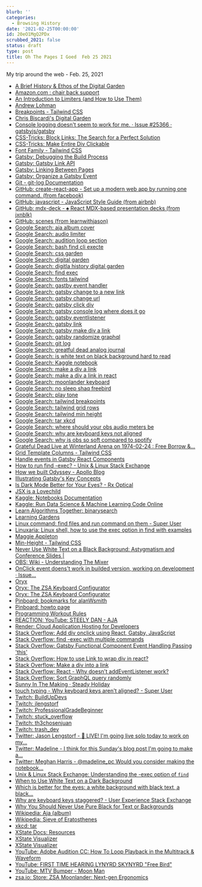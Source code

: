 ```yaml
---
blurb: ''
categories:
  - Browsing History
date: '2021-02-25T00:00:00'
id: 20eO1MgQ2PDx
scrubbed_2021: false
status: draft
type: post
title: Oh The Pages I Goed  Feb 25 2021
---
```


My trip around the web - Feb. 25, 2021

- [A Brief History & Ethos of the Digital Garden](https://maggieappleton.com/garden-history)
- [Amazon.com : chair back support](https://www.amazon.com/s?k=chair+back+support&crid=7HSEIXB7NGQ8&sprefix=chair+back+%2Caps%2C187&ref=nb_sb_ss_ts-doa-p_1_11)
- [An Introduction to Limiters (and How to Use Them)](https://www.izotope.com/en/learn/an-introduction-to-limiters-and-how-to-use-them.html)
- [Andrew Lohman](http://www.andrewlohman.com/)
- [Breakpoints - Tailwind CSS](https://tailwindcss.com/docs/breakpoints)
- [Chris Biscardi's Digital Garden](https://www.christopherbiscardi.com/)
- [Console logging doesn't seem to work for me. · Issue #25366 · gatsbyjs/gatsby](https://github.com/gatsbyjs/gatsby/issues/25366)
- [CSS-Tricks: Block Links: The Search for a Perfect Solution](https://css-tricks.com/block-links-the-search-for-a-perfect-solution/#method-4-sprinkle-javascript-on-the-second-method)
- [CSS-Tricks: Make Entire Div Clickable](https://css-tricks.com/snippets/jquery/make-entire-div-clickable/)
- [Font Family - Tailwind CSS](https://tailwindcss.com/docs/font-family)
- [Gatsby: Debugging the Build Process](https://www.gatsbyjs.com/docs/debugging-the-build-process/)
- [Gatsby: Gatsby Link API](https://www.gatsbyjs.com/docs/reference/built-in-components/gatsby-link/)
- [Gatsby: Linking Between Pages](https://www.gatsbyjs.com/docs/linking-between-pages/)
- [Gatsby: Organize a Gatsby Event](https://www.gatsbyjs.com/contributing/organize-a-gatsby-event/)
- [Git - git-log Documentation](https://git-scm.com/docs/git-log)
- [GitHub: create-react-app - Set up a modern web app by running one command. (from facebook)](https://github.com/facebook/create-react-app)
- [GitHub: javascript - JavaScript Style Guide (from airbnb)](https://github.com/airbnb/javascript#functions--declarations)
- [GitHub: mdx-deck - ♠️ React MDX-based presentation decks (from jxnblk)](https://github.com/jxnblk/mdx-deck)
- [GitHub: scenes (from learnwithjason)](https://github.com/learnwithjason/scenes/)
- [Google Search: aja album cover](https://www.google.com/search?q=aja+album+cover&newwindow=1&client=safari&rls=en&tbm=isch&source=iu&ictx=1&fir=4VLwzH8ryB-nqM%252CBV1kBAFWmrT7uM%252C_&vet=1&usg=AI4_-kSu4g3BZrlRkeTrYjCCHjChe4E-Kg&sa=X&ved=2ahUKEwjZzr__yoXvAhUvQjABHclmBgAQ9QF6BAgSEAE&biw=1280&bih=689#imgrc=4VLwzH8ryB-nqM)
- [Google Search: audio limiter](https://www.google.com/search?client=safari&rls=en&q=audio+limiter&ie=UTF-8&oe=UTF-8)
- [Google Search: audition loop section](https://www.google.com/search?newwindow=1&client=safari&rls=en&ei=fj44YIn3J7mRwbkP6c29sAo&q=audition+loop+section&oq=audition+loop+section&gs_lcp=Cgdnd3Mtd2l6EAMyBAgAEA0yCAgAEA0QBRAeOgcIABBHELADOgIIADoGCAAQFhAeOgUIIRCgAVCQMVjoPWCvQ2gBcAJ4AIABmwGIAZsGkgEDOC4xmAEAoAEBqgEHZ3dzLXdpesgBCMABAQ&sclient=gws-wiz&ved=0ahUKEwiJruC8o4bvAhW5SDABHelmD6YQ4dUDCAw&uact=5)
- [Google Search: bash find cli execte](https://www.google.com/search?client=safari&rls=en&q=bash+find+cli+execte&ie=UTF-8&oe=UTF-8)
- [Google Search: css garden](https://www.google.com/search?client=safari&rls=en&q=css+garden&ie=UTF-8&oe=UTF-8)
- [Google Search: digital garden](https://www.google.com/search?client=safari&rls=en&q=digital+garden&ie=UTF-8&oe=UTF-8)
- [Google Search: digitla history digital garden](https://www.google.com/search?client=safari&rls=en&q=digitla+history+digital+garden&ie=UTF-8&oe=UTF-8)
- [Google Search: find exec](https://www.google.com/search?client=safari&rls=en&q=find+exec&ie=UTF-8&oe=UTF-8)
- [Google Search: fonts tailwind](https://www.google.com/search?client=safari&rls=en&q=fonts+tailwind&ie=UTF-8&oe=UTF-8)
- [Google Search: gastby event handler](https://www.google.com/search?client=safari&rls=en&q=gastby+event+handler&ie=UTF-8&oe=UTF-8)
- [Google Search: gatsby change to a new link](https://www.google.com/search?client=safari&rls=en&q=gatsby+change+to+a+new+link&ie=UTF-8&oe=UTF-8)
- [Google Search: gatsby change url](https://www.google.com/search?client=safari&rls=en&q=gatsby+change+url&ie=UTF-8&oe=UTF-8)
- [Google Search: gatsby click div](https://www.google.com/search?client=safari&rls=en&q=gatsby+click+div&ie=UTF-8&oe=UTF-8)
- [Google Search: gatsby console log where does it go](https://www.google.com/search?newwindow=1&client=safari&rls=en&ei=2xQ3YMaCIs_V5gLWoZ2QBg&q=gatsby+console+log+where+does+it+go&oq=gatsby+console+log+where+does+it+go&gs_lcp=Cgdnd3Mtd2l6EAMyBQghEKsCOgcIABBHELADOgIIADoGCAAQFhAeOgUIIRCgAToHCCEQChCgAToICCEQFhAdEB5QgRlY1Spgxy5oAXACeACAAZ0CiAGcFZIBBjMuMTEuM5gBAKABAaoBB2d3cy13aXrIAQjAAQE&sclient=gws-wiz&ved=0ahUKEwiG3IzQh4TvAhXPqlkKHdZQB2IQ4dUDCAw&uact=5)
- [Google Search: gatsby eventlistener](https://www.google.com/search?client=safari&rls=en&q=gatsby+eventlistener&ie=UTF-8&oe=UTF-8)
- [Google Search: gatsby link](https://www.google.com/search?client=safari&rls=en&q=gatsby+link&ie=UTF-8&oe=UTF-8)
- [Google Search: gatsby make div a link](https://www.google.com/search?client=safari&rls=en&q=gatsby+make+div+a+link&ie=UTF-8&oe=UTF-8)
- [Google Search: gatsby randomize graphql](https://www.google.com/search?client=safari&rls=en&q=gatsby+randomize+graphql&ie=UTF-8&oe=UTF-8)
- [Google Search: git log](https://www.google.com/search?client=safari&rls=en&q=git+log&ie=UTF-8&oe=UTF-8)
- [Google Search: greatful dead analog journal](https://www.google.com/search?newwindow=1&client=safari&rls=en&ei=LNE3YNqWOKmQwbkPnrmf-AQ&q=greatful+dead+analog+journal&oq=greatful+dead+analog+journal&gs_lcp=Cgdnd3Mtd2l6EAMyBwghEAoQoAEyBwghEAoQoAE6BwgAEEcQsAM6CAghEBYQHRAeUMJKWOlQYINWaAJwAXgAgAGSAYgBjQaSAQM2LjKYAQCgAQGqAQdnd3Mtd2l6yAEIwAEB&sclient=gws-wiz&ved=0ahUKEwja3I6cu4XvAhUpSDABHZ7cB08Q4dUDCAw&uact=5)
- [Google Search: is white text on black background hard to read](https://www.google.com/search?client=safari&rls=en&q=is+white+text+on+black+background+hard+to+read&ie=UTF-8&oe=UTF-8)
- [Google Search: Kaggle notebook](https://www.google.com/search?client=safari&rls=en&q=Kaggle+notebook&ie=UTF-8&oe=UTF-8)
- [Google Search: make a div a link](https://www.google.com/search?client=safari&rls=en&q=make+a+div+a+link&ie=UTF-8&oe=UTF-8)
- [Google Search: make a div a link in react](https://www.google.com/search?newwindow=1&client=safari&rls=en&ei=NEs4YNzmFYeUwbkPp5Ay&q=make+a+div+a+link+in+react&oq=make+a+div+a+link+in+react&gs_lcp=Cgdnd3Mtd2l6EAMyBggAEBYQHjoHCAAQRxCwAzoCCAA6CAghEBYQHRAeOgcIIRAKEKABOgUIIRCgAVDw3YoBWKaGiwFgqYqLAWgNcAJ4AIAB2gGIAdYNkgEGMTguMS4xmAEAoAEBqgEHZ3dzLXdpesgBCMABAQ&sclient=gws-wiz&ved=0ahUKEwjc0J7Mr4bvAhUHSjABHSeIDAAQ4dUDCAw&uact=5)
- [Google Search: moonlander keyboard](https://www.google.com/search?client=safari&rls=en&q=moonlander+keyboard&ie=UTF-8&oe=UTF-8)
- [Google Search: no sleep shaq freebird](https://www.google.com/search?newwindow=1&client=safari&rls=en&ei=_OM3YMqkCpSEwbkPtLKZiAs&q=no+sleep+shaq+freebird&oq=no+sleep+shaq+freebird&gs_lcp=Cgdnd3Mtd2l6EAMyBQghEKABOgcIABBHELADOgcIIRAKEKABOgIIADoGCAAQFhAeOgUIABCGAzoFCCEQqwI6CAghEBYQHRAeUOMZWOQ4YMc8aAJwAngAgAF7iAH4CJIBBDEyLjKYAQCgAQGqAQdnd3Mtd2l6yAEIwAEB&sclient=gws-wiz&ved=0ahUKEwjKkpqUzYXvAhUUQjABHTRZBrEQ4dUDCAw&uact=5)
- [Google Search: play tone](https://www.google.com/search?client=safari&rls=en&q=play+tone&ie=UTF-8&oe=UTF-8)
- [Google Search: tailwind breakpoints](https://www.google.com/search?client=safari&rls=en&q=tailwind+breakpoints&ie=UTF-8&oe=UTF-8)
- [Google Search: tailwind grid rows](https://www.google.com/search?client=safari&rls=en&q=tailwind+grid+rows&ie=UTF-8&oe=UTF-8)
- [Google Search: tailwind min height](https://www.google.com/search?client=safari&rls=en&q=tailwind+min+height&ie=UTF-8&oe=UTF-8)
- [Google Search: tar xkcd](https://www.google.com/search?client=safari&rls=en&q=tar+xkcd&ie=UTF-8&oe=UTF-8)
- [Google Search: where should your obs audio meters be](https://www.google.com/search?client=safari&rls=en&q=where+should+your+obs+audio+meters+be&ie=UTF-8&oe=UTF-8)
- [Google Search: why are keyboard keys not aligned](https://www.google.com/search?client=safari&rls=en&q=why+are+keyboard+keys+not+aligned&ie=UTF-8&oe=UTF-8)
- [Google Search: why is obs so soft compared to spotify](https://www.google.com/search?client=safari&rls=en&q=why+is+obs+so+soft+compared+to+spotify&ie=UTF-8&oe=UTF-8)
- [Grateful Dead Live at Winterland Arena on 1974-02-24 : Free Borrow &...](https://archive.org/details/gd74-02-24.sbd.windsor.199.sbefail.shnf/GD_022474_D4_T07.shn)
- [Grid Template Columns - Tailwind CSS](https://tailwindcss.com/docs/grid-template-columns)
- [Handle events in Gatsby React Components](https://www.typefloundry.com/handle-events-in-react-components.html)
- [How to run find -exec? - Unix & Linux Stack Exchange](https://unix.stackexchange.com/questions/12902/how-to-run-find-exec)
- [How we built Odyssey - Apollo Blog](https://www.apollographql.com/blog/how-we-built-odyssey/)
- [Illustrating Gatsby's Key Concepts](https://maggieappleton.com/illustrated-gatsby)
- [Is Dark Mode Better for Your Eyes? - Rx Optical](https://rxoptical.com/eye-health/is-dark-mode-better-for-your-eyes/)
- [JSX is a Lovechild](https://maggieappleton.com/jsx)
- [Kaggle: Notebooks Documentation](https://www.kaggle.com/docs/notebooks)
- [Kaggle: Run Data Science & Machine Learning Code Online](https://www.kaggle.com/notebooks)
- [Learn Algorithms Together: binarysearch](https://binarysearch.com/)
- [Learning Gardens](http://learning-gardens.co/)
- [Linux command: find files and run command on them - Super User](https://superuser.com/questions/566198/linux-command-find-files-and-run-command-on-them)
- [Linuxaria: Linux shell, how to use the exec option in find with examples](https://linuxaria.com/howto/linux-shell-how-to-use-the-exec-option-in-find-with-examples)
- [Maggie Appleton](https://maggieappleton.com/garden/)
- [Min-Height - Tailwind CSS](https://tailwindcss.com/docs/min-height)
- [Never Use White Text on a Black Background: Astygmatism and Conference Slides |](https://jessicaotis.com/academia/never-use-white-text-on-a-black-background-astygmatism-and-conference-slides/)
- [OBS: Wiki - Understanding The Mixer](https://obsproject.com/wiki/Understanding-The-Mixer)
- [OnClick event doens't work in builded version, working on development · Issue...](https://github.com/gatsbyjs/gatsby/issues/22849)
- [Oryx](https://configure.ergodox-ez.com/moonlander/layouts/APODe/latest/2)
- [Oryx: The ZSA Keyboard Configurator](https://configure.ergodox-ez.com/moonlander/layouts/APODe/latest/0/67/keys)
- [Oryx: The ZSA Keyboard Configurator](https://configure.ergodox-ez.com/moonlander/layouts/APODe/latest/0)
- [Pinboard: bookmarks for alanWsmith](https://pinboard.in/u:alanWsmith)
- [Pinboard: howto page](https://pinboard.in/howto/)
- [Programming Workout Rules](https://kowodo.github.io/ProgrammingWorkout.html)
- [REACTION: YouTube: STEELY DAN - AJA](https://www.youtube.com/watch?v=dFtdAe1rm7k)
- [Render: Cloud Application Hosting for Developers](https://render.com/)
- [Stack Overflow: Add div onclick using React, Gatsby, JavaScript](https://stackoverflow.com/questions/62378267/add-div-onclick-using-react-gatsby-javascript)
- [Stack Overflow: find -exec with multiple commands](https://stackoverflow.com/questions/5119946/find-exec-with-multiple-commands)
- [Stack Overflow: Gatsby Functional Component Event Handling Passing 'this'](https://stackoverflow.com/questions/55929748/gatsby-functional-component-event-handling-passing-this)
- [Stack Overflow: How to use Link to wrap div in react?](https://stackoverflow.com/questions/43222130/how-to-use-link-to-wrap-div-in-react)
- [Stack Overflow: Make a div into a link](https://stackoverflow.com/questions/796087/make-a-div-into-a-link)
- [Stack Overflow: React - Why doesn't addEventListener work?](https://stackoverflow.com/questions/57514466/react-why-doesnt-addeventlistener-work)
- [Stack Overflow: Sort GraphQL query randomly](https://stackoverflow.com/questions/53137317/sort-graphql-query-randomly)
- [Sunny In The Making · Steady Holiday](https://open.spotify.com/album/1FmmH1V9e4xmdyXBWPAYhC?highlight=spotify:track:4pjsTwmc2J5U9iP0IT0CJD)
- [touch typing - Why keyboard keys aren't aligned? - Super User](https://superuser.com/questions/1201429/why-keyboard-keys-arent-aligned)
- [Twitch: BuildUpDevs](https://www.twitch.tv/buildupdevs?referrer=raid)
- [Twitch: jlengstorf](https://www.twitch.tv/jlengstorf)
- [Twitch: ProfessionalGradeBeginner](https://www.twitch.tv/professionalgradebeginner)
- [Twitch: stuck_overflow](https://www.twitch.tv/stuck_overflow)
- [Twitch: th3chosenjuan](https://www.twitch.tv/th3chosenjuan?referrer=raid)
- [Twitch: trash_dev](https://www.twitch.tv/trash_dev?referrer=raid)
- [Twitter: Jason Lengstorf - 🔴 LIVE! I'm going live solo today to work on my...](https://twitter.com/jlengstorf/status/1364991160096231425)
- [Twitter: Madeline - I think for this Sunday's blog post I'm going to make a...](https://twitter.com/madeline_pc/status/1365027467749130245)
- [Twitter: Meghan Harris - @madeline_pc Would you consider making the notebook...](https://twitter.com/meghansharris/status/1365030986971553793)
- [Unix & Linux Stack Exchange: Understanding the -exec option of `find`](https://unix.stackexchange.com/questions/389705/understanding-the-exec-option-of-find)
- [When to Use White Text on a Dark Background](https://uxmovement.com/content/when-to-use-white-text-on-a-dark-background/)
- [Which is better for the eyes: a white background with black text, a black...](https://www.quora.com/Which-is-better-for-the-eyes-a-white-background-with-black-text-a-black-background-with-white-text-or-sepia-mode)
- [Why are keyboard keys staggered? - User Experience Stack Exchange](https://ux.stackexchange.com/questions/40390/why-are-keyboard-keys-staggered)
- [Why You Should Never Use Pure Black for Text or Backgrounds](https://uxmovement.com/content/why-you-should-never-use-pure-black-for-text-or-backgrounds/)
- [Wikipedia: Aja (album)](https://en.wikipedia.org/wiki/Aja_(album))
- [Wikipedia: Sieve of Eratosthenes](https://en.wikipedia.org/wiki/Sieve_of_Eratosthenes)
- [xkcd: tar](https://xkcd.com/1168/)
- [XState Docs: Resources](https://xstate.js.org/docs/about/resources.html)
- [XState Visualizer](https://xstate.js.org/viz/?gist=8135f632165c4582f2c357abeda619bb)
- [XState Visualizer](https://xstate.js.org/viz/?gist=dc3982465b7e148c9f5534d4f8459b58)
- [YouTube: Adobe Audition CC: How To Loop Playback in the Multitrack & Waveform](https://www.youtube.com/watch?v=pVi2b-RvRZY)
- [YouTube: FIRST TIME HEARING LYNYRD SKYNYRD "Free Bird"](https://www.youtube.com/watch?v=VGTaA6d3BXQ)
- [YouTube: MTV Bumper - Moon Man](https://www.youtube.com/watch?v=XqPBUrXgrTw)
- [zsa.io: Store: ZSA Moonlander: Next-gen Ergonomics](https://www.zsa.io/moonlander/)
